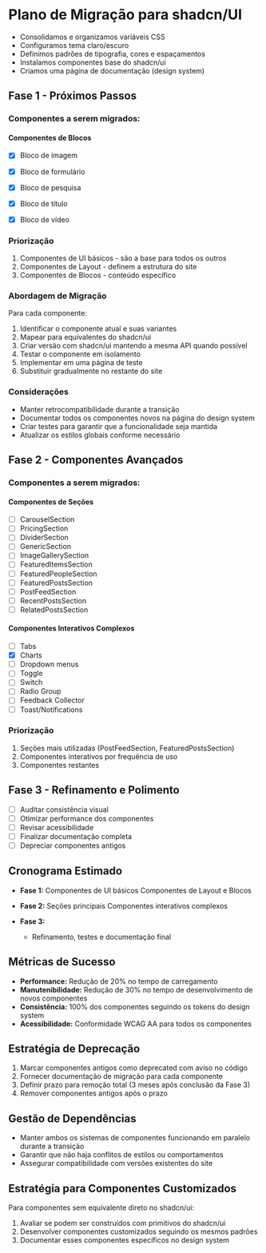 # Plano de Migração para shadcn/UI

- Consolidamos e organizamos variáveis CSS
- Configuramos tema claro/escuro
- Definimos padrões de tipografia, cores e espaçamentos
- Instalamos componentes base do shadcn/ui
- Criamos uma página de documentação (design system)

## Fase 1 - Próximos Passos

### Componentes a serem migrados:

#### Componentes de Blocos
- [x] Bloco de imagem
- [x] Bloco de formulário
- [x] Bloco de pesquisa
- [x] Bloco de título
- [x] Bloco de vídeo


### Priorização

1. Componentes de UI básicos - são a base para todos os outros
2. Componentes de Layout - definem a estrutura do site
3. Componentes de Blocos - conteúdo específico

### Abordagem de Migração

Para cada componente:

1. Identificar o componente atual e suas variantes
2. Mapear para equivalentes do shadcn/ui
3. Criar versão com shadcn/ui mantendo a mesma API quando possível
4. Testar o componente em isolamento
5. Implementar em uma página de teste
6. Substituir gradualmente no restante do site

### Considerações

- Manter retrocompatibilidade durante a transição
- Documentar todos os componentes novos na página do design system
- Criar testes para garantir que a funcionalidade seja mantida
- Atualizar os estilos globais conforme necessário

## Fase 2 - Componentes Avançados

### Componentes a serem migrados:

#### Componentes de Seções
- [ ] CarouselSection
- [ ] PricingSection
- [ ] DividerSection
- [ ] GenericSection
- [ ] ImageGallerySection
- [ ] FeaturedItemsSection
- [ ] FeaturedPeopleSection
- [ ] FeaturedPostsSection
- [ ] PostFeedSection
- [ ] RecentPostsSection
- [ ] RelatedPostsSection

#### Componentes Interativos Complexos
- [ ] Tabs
- [x] Charts
- [ ] Dropdown menus
- [ ] Toggle
- [ ] Switch
- [ ] Radio Group
- [ ] Feedback Collector
- [ ] Toast/Notifications

### Priorização
1. Seções mais utilizadas (PostFeedSection, FeaturedPostsSection)
2. Componentes interativos por frequência de uso
3. Componentes restantes

## Fase 3 - Refinamento e Polimento

- [ ] Auditar consistência visual
- [ ] Otimizar performance dos componentes
- [ ] Revisar acessibilidade
- [ ] Finalizar documentação completa
- [ ] Depreciar componentes antigos

## Cronograma Estimado

- **Fase 1:**
Componentes de UI básicos
Componentes de Layout e Blocos

- **Fase 2:**
Seções principais
Componentes interativos complexos

- **Fase 3:** 
  - Refinamento, testes e documentação final

## Métricas de Sucesso

- **Performance:** Redução de 20% no tempo de carregamento
- **Manutenibilidade:** Redução de 30% no tempo de desenvolvimento de novos componentes
- **Consistência:** 100% dos componentes seguindo os tokens do design system
- **Acessibilidade:** Conformidade WCAG AA para todos os componentes

## Estratégia de Deprecação

1. Marcar componentes antigos como deprecated com aviso no código
2. Fornecer documentação de migração para cada componente
3. Definir prazo para remoção total (3 meses após conclusão da Fase 3)
4. Remover componentes antigos após o prazo

## Gestão de Dependências

- Manter ambos os sistemas de componentes funcionando em paralelo durante a transição
- Garantir que não haja conflitos de estilos ou comportamentos
- Assegurar compatibilidade com versões existentes do site

## Estratégia para Componentes Customizados

Para componentes sem equivalente direto no shadcn/ui:
1. Avaliar se podem ser construídos com primitivos do shadcn/ui
2. Desenvolver componentes customizados seguindo os mesmos padrões
3. Documentar esses componentes específicos no design system 